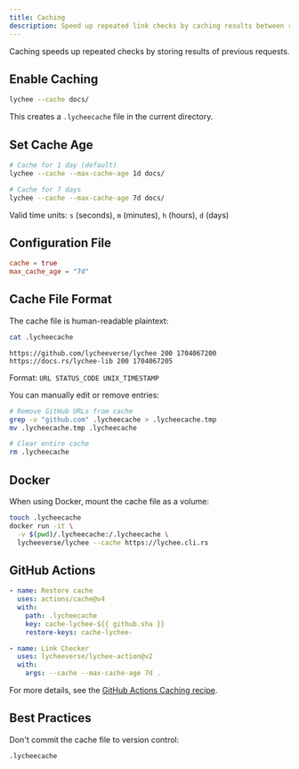 ```yaml
---
title: Caching
description: Speed up repeated link checks by caching results between runs to reduce redundant network requests.
---
```


Caching speeds up repeated checks by storing results of previous requests.

## Enable Caching

```bash
lychee --cache docs/
```

This creates a `.lycheecache` file in the current directory.

## Set Cache Age

```bash
# Cache for 1 day (default)
lychee --cache --max-cache-age 1d docs/

# Cache for 7 days
lychee --cache --max-cache-age 7d docs/
```

Valid time units: `s` (seconds), `m` (minutes), `h` (hours), `d` (days)

## Configuration File

```toml title="lychee.toml"
cache = true
max_cache_age = "7d"
```

## Cache File Format

The cache file is human-readable plaintext:

```bash
cat .lycheecache
```

```text
https://github.com/lycheeverse/lychee 200 1704067200
https://docs.rs/lychee-lib 200 1704067205
```

Format: `URL STATUS_CODE UNIX_TIMESTAMP`

You can manually edit or remove entries:

```bash
# Remove GitHub URLs from cache
grep -v "github.com" .lycheecache > .lycheecache.tmp
mv .lycheecache.tmp .lycheecache

# Clear entire cache
rm .lycheecache
```

## Docker

When using Docker, mount the cache file as a volume:

```bash
touch .lycheecache
docker run -it \
  -v $(pwd)/.lycheecache:/.lycheecache \
  lycheeverse/lychee --cache https://lychee.cli.rs
```

## GitHub Actions

```yaml
- name: Restore cache
  uses: actions/cache@v4
  with:
    path: .lycheecache
    key: cache-lychee-${{ github.sha }}
    restore-keys: cache-lychee-

- name: Link Checker
  uses: lycheeverse/lychee-action@v2
  with:
    args: --cache --max-cache-age 7d .
```

For more details, see the [GitHub Actions Caching recipe](/github_action_recipes/caching).

## Best Practices

Don't commit the cache file to version control:

```gitignore title=".gitignore"
.lycheecache
```
